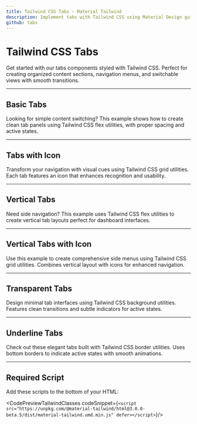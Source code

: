 ```yaml
---
title: Tailwind CSS Tabs - Material Tailwind
description: Implement tabs with Tailwind CSS using Material Design guidelines. Check our examples that provide a dynamic and organized way to display content in switchable sections.
github: tabs
---
```


<InfoBadge />

# Tailwind CSS Tabs

Get started with our tabs components styled with Tailwind CSS. Perfect for creating organized content sections, navigation menus, and switchable views with smooth transitions.

---

## Basic Tabs

Looking for simple content switching? This example shows how to create clean tab panels using Tailwind CSS flex utilities, with proper spacing and active states.

<PreviewWithCode relativePath="tabs/tabs-demo.tsx" language="html" />

---

## Tabs with Icon

Transform your navigation with visual cues using Tailwind CSS grid utilities. Each tab features an icon that enhances recognition and usability.

<PreviewWithCode relativePath="tabs/tabs-with-icon.tsx" language="html" />

---

## Vertical Tabs

Need side navigation? This example uses Tailwind CSS flex utilities to create vertical tab layouts perfect for dashboard interfaces.

<PreviewWithCode relativePath="tabs/vertical-tabs.tsx" language="html" />

---

## Vertical Tabs with Icon

Use this example to create comprehensive side menus using Tailwind CSS grid utilities. Combines vertical layout with icons for enhanced navigation.

<PreviewWithCode relativePath="tabs/vertical-tabs-with-icon.tsx" language="html" />

---

## Transparent Tabs

Design minimal tab interfaces using Tailwind CSS background utilities. Features clean transitions and subtle indicators for active states.

<PreviewWithCode relativePath="tabs/transparent-tabs.tsx" language="html" />

---

## Underline Tabs

Check out these elegant tabs built with Tailwind CSS border utilities. Uses bottom borders to indicate active states with smooth animations.

<PreviewWithCode relativePath="tabs/underline-tabs.tsx" language="html" />

---

## Required Script
Add these scripts to the bottom of your HTML:

<CodePreviewTailwindClasses codeSnippet={`<script src="https://unpkg.com/@material-tailwind/html@3.0.0-beta.5/dist/material-tailwind.umd.min.js" defer></script>`}/>
